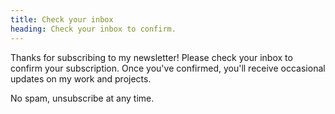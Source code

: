 ```yaml
---
title: Check your inbox
heading: Check your inbox to confirm.
---
```


Thanks for subscribing to my newsletter! Please check your inbox to confirm your subscription. Once you've confirmed, you'll receive occasional updates on my work and projects.

No spam, unsubscribe at any time.

